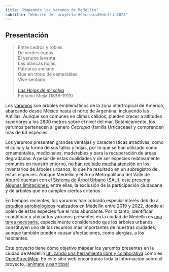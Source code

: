 ```yaml
---
title: "Mapeando los yarumos de Medellín"
subtitle: "Website del proyecto #CecropiaMedellín2024"
---
```


## Presentación

> Entre cedros y robles\
De verdes copas\
El yarumo levanta\
Las blancas hojas;\
Patriarca anciano\
Que en trono de esmeraldas\
Vive sentado.\
\
[*Las Hojas de mi selva*](https://babel.banrepcultural.org/digital/collection/p17054coll10/id/1799)\
Epifanio Mejía (1838-1913)

Los [yarumos](/yarumos/index.qmd#sec-yarumos-son) son árboles emblemáticos de la zona intertropical de América, abarcando desde México hasta el norte de Argentina, incluyendo las Antillas. Aunque son comunes en climas cálidos, pueden crecer a altitudes superiores a los 2800 metros sobre el nivel del mar. Botánicamente, los yarumos pertenecen al género *Cecropia* (familia Urticaceae) y comprenden más de 63 especies.

Los yarumos presentan grandes ventajas y características atractivas, como el color y la forma de sus tallos y hojas, por lo que se han utilizado como ornamentales, medicinales, maderables y para la recuperación de áreas degradadas. A pesar de estas cualidades y de ser especies relativamente comunes en nuestro entorno, [no han recibido mucha atención](/yarumos/index.qmd#sec-yarumos-porque) en los inventarios de árboles urbanos, lo que ha resultado en un subregistro de estas especies. Aunque Medellín y el Área Metropolitana del Valle de Aburrá cuentan con el [Sistema de Árbol Urbano (SAU)](https://www.medellin.gov.co/sau/), este [presenta algunas limitaciones](/yarumos/index.qmd#sec-yarumos-arboles-urbanos), entre ellas, la exclusión de la participación ciudadana y de árboles que no cumplen ciertos criterios.

En tiempos recientes, los yarumos han cobrado especial interés debido a [estudios aerobiológicos](https://es.wikipedia.org/wiki/Aerobiolog%C3%ADa) realizados en Medellín entre 2019 y 2022, donde el polen de estas especies fue el más abundante. Por lo tanto, identificar, cuantificar y ubicar los yarumos presentes en la ciudad de Medellín es [una tarea necesaria](/yarumos/index.qmd#sec-yarumos-porque), especialmente considerando que los árboles urbanos constituyen uno de los recursos más importantes de nuestras ciudades, aunque también pueden causar afectaciones, como alergias, a los habitantes.

Este proyecto tiene como objetivo mapear los yarumos presentes en la ciudad de Medellín [utilizando una herramienta libre y colaborativa](/metodo/index.qmd) como es [OpenStreetMap](https://www.openstreetmap.org/). En este sitio web encontrarás toda la información sobre el proyecto, [¡anímate y participa!](colaborar/index.qmd)

